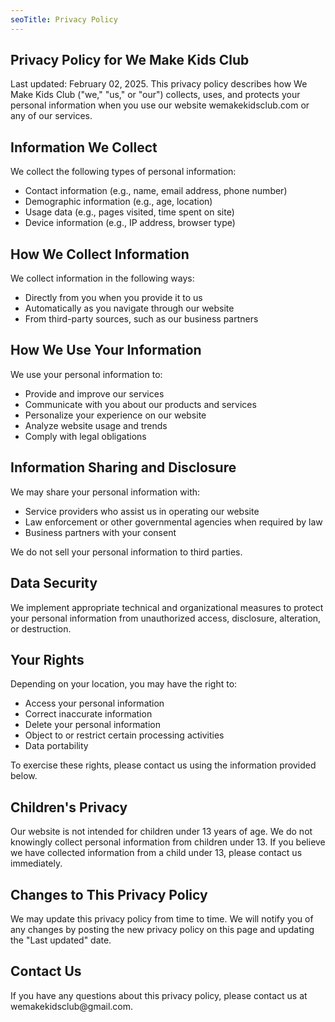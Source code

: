 ```yaml
---
seoTitle: Privacy Policy
---
```


## Privacy Policy for We Make Kids Club

Last updated: February 02, 2025. This privacy policy describes how We Make Kids Club ("we," "us," or "our") collects, uses, and protects your personal information when you use our website wemakekidsclub.com or any of our services.

## Information We Collect

We collect the following types of personal information:

* Contact information (e.g., name, email address, phone number)
* Demographic information (e.g., age, location)
* Usage data (e.g., pages visited, time spent on site)
* Device information (e.g., IP address, browser type)

## How We Collect Information

We collect information in the following ways:

* Directly from you when you provide it to us
* Automatically as you navigate through our website
* From third-party sources, such as our business partners

## How We Use Your Information

We use your personal information to:

* Provide and improve our services
* Communicate with you about our products and services
* Personalize your experience on our website
* Analyze website usage and trends
* Comply with legal obligations

## Information Sharing and Disclosure

We may share your personal information with:

* Service providers who assist us in operating our website
* Law enforcement or other governmental agencies when required by law
* Business partners with your consent

We do not sell your personal information to third parties.

## Data Security

We implement appropriate technical and organizational measures to protect your personal information from unauthorized access, disclosure, alteration, or destruction.

## Your Rights

Depending on your location, you may have the right to:

* Access your personal information
* Correct inaccurate information
* Delete your personal information
* Object to or restrict certain processing activities
* Data portability

To exercise these rights, please contact us using the information provided below.

## Children's Privacy

Our website is not intended for children under 13 years of age. We do not knowingly collect personal information from children under 13. If you believe we have collected information from a child under 13, please contact us immediately.

## Changes to This Privacy Policy

We may update this privacy policy from time to time. We will notify you of any changes by posting the new privacy policy on this page and updating the "Last updated" date.

## Contact Us

If you have any questions about this privacy policy, please contact us at wemakekidsclub\@gmail.com.
